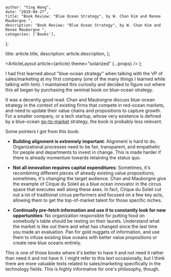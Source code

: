 
    author: "Ying Wang",
    date: "2019-04-27",
    title: "Book Review: "Blue Ocean Strategy", by W. Chan Kim and Renee Mauborgne ",
    description: "Book Review: "Blue Ocean Strategy", by W. Chan Kim and Renee Mauborgne ",
    categories: ['Books'],
};

  title: article.title,
  description: article.description,
};

  <ArticleLayout article={article} theme="solarized" {...props} />
);

I had first learned about "blue-ocean strategy" when talking with the VP of
sales/marketing at my first company (one of the many things I learned while
talking with him). I maintained this curiosity and decided to figure out where
this all began by purchasing the seminal book on blue-ocean strategy.

It was a decently good read. Chan and Mauborgne discuss blue-ocean strategy in
the context of existing firms that compete in red-ocean markets, and need to
update their value chains and propositions to capture growth. For a smaller
company, or a tech startup, whose very existence is defined by a blue-ocean
[go-to-market](https://en.wikipedia.org/wiki/Go_to_market) strategy, the book is
probably less relevant.

Some pointers I got from this book:

- **Building alignment is extremely important**: Alignment is hard to do.
  Organizational processes need to be fair, transparent, and empathetic for
  people and departments to invest in change. This is made harder if there is
  already momentum towards retaining the status quo.

- **Not all innovation requires capital expenditures**: Sometimes, it's
  recombining different pieces of already existing value propositions;
  sometimes, it's changing the target audience. Chan and Mauborgne give the
  example of Cirque du Soleil as a blue ocean innovator in the circus space
  that executes well along these axes. In fact, Cirque du Soleil cut out a lot
  of traditional circus performers and focused on a few key acts, allowing
  them to get the top-of-market talent for those specific niches.

- **Continually pre-fetch information and use it to constantly look for new
  opportunities**: No organization responsible for putting food on somebody's
  table should be resting on their laurels. Understand what the market is like
  out there and what has changed since the last time you made an evaluation.
  Pan for gold nuggets of information, and use them to infuse existing blue
  oceans with better value propositions or create new blue oceans entirely.

This is one of those books where it's better to have it and not need it rather
than need it and not have it. I might refer to this text occasionally, but I
think there are more valuable texts related to sales/marketing specifically in
the technology fields. This is highly informative for one's philosophy, though.
